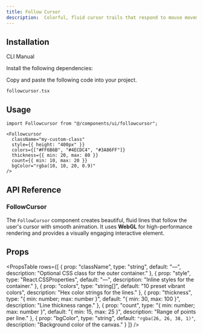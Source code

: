 ```yaml
---
title: Follow Cursor
description:  Colorful, fluid cursor trails that respond to mouse movement
---
```


<ComponentPreview name="followcursor-demo" className="p-0" description="" />

## Installation

<Tabs defaultValue="cli" className="w-full">
  <TabsList>
    <TabsTrigger value="cli">CLI</TabsTrigger>
    <TabsTrigger value="manual">Manual</TabsTrigger>
  </TabsList>
  <TabsContent value="cli">
    <PkgOptions name="followcursor" />
  </TabsContent>
  <TabsContent value="manual">
    <Steps>

<Step>Install the following dependencies:</Step>
<DepsOptions name="ogl" />

<Step>Copy and paste the following code into your project.</Step>
<p>
  <code>followcursor.tsx</code>
</p>
<ComponentSource name="followcursor" />

</Steps>
  </TabsContent>
</Tabs>

## Usage

```tsx
import Followcursor from "@/components/ui/followcursor";
```

```tsx
<Followcursor
  className="my-custom-class"
  style={{ height: "400px" }}
  colors={["#FF6B6B", "#4ECDC4", "#3A86FF"]}
  thickness={{ min: 20, max: 80 }}
  count={{ min: 10, max: 20 }}
  bgColor="rgba(10, 10, 20, 0.9)"
/>
```

## API Reference

### FollowCursor

The `FollowCursor` component creates beautiful, fluid lines that follow the user's cursor with smooth animation. It uses **WebGL** for high-performance rendering and provides a visually engaging interactive element.

## Props

<PropsTable
  rows={[
    {
      prop: "className",
      type: "string",
      default: "—",
      description: "Optional CSS class for the outer container."
    },
    {
      prop: "style",
      type: "React.CSSProperties",
      default: "—",
      description: "Inline styles for the container."
    },
    {
      prop: "colors",
      type: "string[]",
      default: "10 preset vibrant colors",
      description: "Hex color strings for the lines."
    },
    {
      prop: "thickness",
      type: "{ min: number; max: number }",
      default: "{ min: 30, max: 100 }",
      description: "Line thickness range."
    },
    {
      prop: "count",
      type: "{ min: number; max: number }",
      default: "{ min: 15, max: 25 }",
      description: "Range of points per line."
    },
    {
      prop: "bgColor",
      type: "string",
      default: `"rgba(26, 26, 38, 1)"`,
      description: "Background color of the canvas."
    }
  ]}
/>

